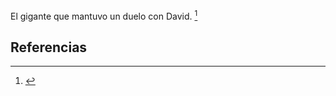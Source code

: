 El gigante que mantuvo un duelo con David. <ref name="n0">{{lib|LU|70|1|19}}</ref> 

== Referencias ==

<references/>
